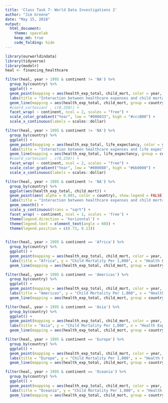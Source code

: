 ```yaml
---
title: 'Class Task 7: World Data Investigations 2'
author: "Jim Greene"
date: "May 15, 2018"
output: 
  html_document:
    theme: spacelab
    keep_md: true
    code_folding: hide
---
```


```r
library(ourworldindata)
library(tidyverse)
library(modelr)
heal <- financing_healthcare
```

```r
filter(heal, year > 1995 & continent != 'NA') %>%
  group_by(country) %>% 
  ggplot() +
  geom_point(mapping = aes(health_exp_total, child_mort, color = year, alpha = 0.001)) +
  labs(title = "Interaction between healthcare expenses and child mortaity", y = "Child Mortality Per 1,000", x = "Health Expenses Per Capita", size = "Country Population in Millions", color = "Year, 1995-2015", alpha = "By Country") +
  geom_line(mapping = aes(health_exp_total, child_mort, group = country, color = year, alpha = 0.001)) +
  #coord_cartesian( , c(0,250)) +
  facet_wrap( ~ continent, ncol = 2, scales = "free") +
  scale_color_gradient("Year", low = "#000033", high = "#cccB00") +
  scale_x_continuous(labels = scales::dollar)
```

```r
filter(heal, year > 1995 & continent != 'NA') %>%
  group_by(country) %>% 
  ggplot() +
  geom_point(mapping = aes(health_exp_total, life_expectancy, color = year, alpha = 0.001)) +
  labs(title = "Interaction between healthcare expenses and life expectancy", y = "Life Expectancy", x = "Health Expenses Per Capita", size = "Country Population in Millions", color = "Year, 1995-2015", alpha = "By Country") +
  geom_line(mapping = aes(health_exp_total, life_expectancy, group = country, color = year, alpha = 0.001)) +
  #coord_cartesian( , c(0,250)) +
  facet_wrap( ~ continent, ncol = 2, scales = "free") +
  scale_color_gradient("Year", low = "#000088", high = "#bb0000") +
  scale_x_continuous(labels = scales::dollar)
```

```r
filter(heal, year > 1995 & continent != 'NA') %>%
  group_by(country) %>% 
  ggplot(aes(health_exp_total, child_mort)) +
  geom_point(aes( alpha = 0.001, color = country), show.legend = FALSE) +
  labs(title = "Interaction between healthcare expenses and child mortaity", y = "Child Mortality Per 1,000", x = "Health Expenses Per Capita", size = "Country Population in Millions", color = "Year, 1995-2015", alpha = "By Country") +
  geom_smooth() +
  scale_y_continuous(trans = "sqrt") +
  facet_wrap( ~ continent, ncol = 1, scales = 'free') +
  theme(legend.direction = 'horizontal') +
  theme(legend.text = element_text(angle = 60)) +
  theme(legend.position = c(0.73, 0.13)) 
  
```

```r
filter(heal, year > 1995 & continent == 'Africa') %>%
  group_by(country) %>% 
  ggplot() +
  geom_point(mapping = aes(health_exp_total, child_mort, color = year, alpha = 0.001)) +
  labs(title = "Africa", y = "Child Mortality Per 1,000", x = "Health Expenses Per Capita", size = "Country Population in Millions", color = "Year, 1995-2015", alpha = "Individual Countries") +
  geom_line(mapping = aes(health_exp_total, child_mort, group = country, color = year, alpha = 0.001))
```


```r
filter(heal, year > 1995 & continent == 'Americas') %>%
  group_by(country) %>% 
  ggplot() +
  geom_point(mapping = aes(health_exp_total, child_mort, color = year, alpha = 0.001)) +
  labs(title = "Americas", y = "Child Mortality Per 1,000", x = "Health Expenses Per Capita", size = "Country Population in Millions", color = "Year, 1995-2015", alpha = "Individual Countries") +
  geom_line(mapping = aes(health_exp_total, child_mort, group = country, color = year, alpha = 0.001))
```


```r
filter(heal, year > 1995 & continent == 'Asia') %>%
  group_by(country) %>% 
  ggplot() +
  geom_point(mapping = aes(health_exp_total, child_mort, color = year, alpha = 0.001)) +
  labs(title = "Asia", y = "Child Mortality Per 1,000", x = "Health Expenses Per Capita", size = "Country Population in Millions", color = "Year, 1995-2015", alpha = "Individual Countries") +
  geom_line(mapping = aes(health_exp_total, child_mort, group = country, color = year, alpha = 0.001))
```


```r
filter(heal, year > 1995 & continent == 'Europe') %>%
  group_by(country) %>% 
  ggplot() +
  geom_point(mapping = aes(health_exp_total, child_mort, color = year, alpha = 0.001)) +
  labs(title = "Europe", y = "Child Mortality Per 1,000", x = "Health Expenses Per Capita", size = "Country Population in Millions", color = "Year, 1995-2015", alpha = "Individual Countries") +
  geom_line(mapping = aes(health_exp_total, child_mort, group = country, color = year, alpha = 0.001))
```


```r
filter(heal, year > 1995 & continent == 'Oceania') %>%
  group_by(country) %>% 
  ggplot() +
  geom_point(mapping = aes(health_exp_total, child_mort, color = year, alpha = 0.001)) +
  labs(title = "Oceania", y = "Child Mortality Per 1,000", x = "Health Expenses Per Capita", size = "Country Population in Millions", color = "Year, 1995-2015", alpha = "Individual Countries") +
  geom_line(mapping = aes(health_exp_total, child_mort, group = country, color = year, alpha = 0.001))
```